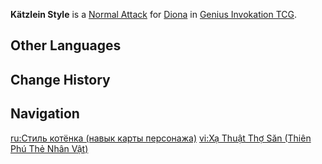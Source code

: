 {{About|the Character Card Skill for [[Genius Invokation TCG]]|the Playable Character Talent|Kätzlein Style}}
{{Genius Invokation TCG Skill Infobox
|title      = Kätzlein Style
|image      = Kätzlein Style Character Card Skill.png
|type       = Normal Attack
|character  = Diona
|element    = Cryo
|matching   = 1
|unaligned  = 2
|effect     = Deals 2 {{Color|Physical DMG}}.
|order      = 1
}}
'''Kätzlein Style''' is a [[Character Card Normal Attack|Normal Attack]] for [[Diona (Character Card)|Diona]] in [[Genius Invokation TCG]].

==Other Languages==
{{Transclude|Kätzlein Style|Other Languages}}

==Change History==
{{Change History|3.3}}

==Navigation==
{{Genius Invokation TCG Skill Navbox|Diona}}

[[ru:Стиль котёнка (навык карты персонажа)]]
[[vi:Xạ Thuật Thợ Săn (Thiên Phú Thẻ Nhân Vật)]]
